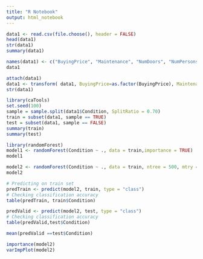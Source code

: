 ```yaml
---
title: "R Notebook"
output: html_notebook
---
```


```r
data1 <- read.csv(file.choose(), header = FALSE) 
head(data1) 
str(data1) 
summary(data1)
```

```r
names(data1) <- c("BuyingPrice", "Maintenance", "NumDoors", "NumPersons", "BootSpace", "Safety", "Condition") 
data1
```




```r
attach(data1)
data1 <- transform( data1, BuyingPrice=as.factor(BuyingPrice), Maintenance=as.factor(Maintenance), NumDoors=as.factor( NumDoors), NumPersons=as.factor(NumPersons), BootSpace=as.factor(BootSpace), Safety=as.factor(Safety), Condition=as.factor(Condition) ) 
str(data1)
```

```r
library(caTools) 
set.seed(100) 
sample = sample.split(data1$Condition, SplitRatio = 0.70) 
train = subset(data1, sample == TRUE) 
test = subset(data1, sample == FALSE) 
summary(train) 
summary(test) 
```

```r
library(randomForest)
model1 <- randomForest(Condition ~ ., data = train,importance = TRUE) 
model1
```

```r
model2 <- randomForest(Condition ~ ., data = train, ntree = 500, mtry = 6,importance = TRUE) 
model2
```

```r
# Predicting on train set 
predTrain <- predict(model2, train, type = "class") 
# Checking classification accuracy 
table(predTrain, train$Condition)
```

```r
predValid <- predict(model2, test, type = "class") 
# Checking classification accuracy
table(predValid,test$Condition)
```

```r
mean(predValid ==test$Condition)
```

```r
importance(model2)
varImpPlot(model2)
```

